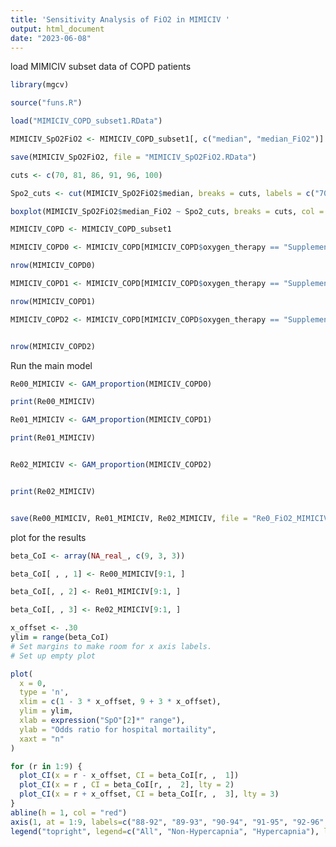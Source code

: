 ```yaml
---
title: 'Sensitivity Analysis of FiO2 in MIMICIV '
output: html_document
date: "2023-06-08"
---
```

load MIMICIV subset data of COPD patients
```r
library(mgcv)

source("funs.R")

load("MIMICIV_COPD_subset1.RData")
```



```r
MIMICIV_SpO2FiO2 <- MIMICIV_COPD_subset1[, c("median", "median_FiO2")]

save(MIMICIV_SpO2FiO2, file = "MIMICIV_SpO2FiO2.RData")
```


```r
cuts <- c(70, 81, 86, 91, 96, 100)

Spo2_cuts <- cut(MIMICIV_SpO2FiO2$median, breaks = cuts, labels = c("70-80", "81-85", "86-90", "91-95", "96-100"))

boxplot(MIMICIV_SpO2FiO2$median_FiO2 ~ Spo2_cuts, breaks = cuts, col = "transparent",  xlab = "median SpO2", ylab= "median FiO2")

```

```r
MIMICIV_COPD <- MIMICIV_COPD_subset1

MIMICIV_COPD0 <- MIMICIV_COPD[MIMICIV_COPD$oxygen_therapy == "SupplementalOxygen", ]

nrow(MIMICIV_COPD0)

MIMICIV_COPD1 <- MIMICIV_COPD[MIMICIV_COPD$oxygen_therapy == "SupplementalOxygen" & MIMICIV_COPD$Hypercapnia == "Non-Hypercapnia", ]

nrow(MIMICIV_COPD1)

MIMICIV_COPD2 <- MIMICIV_COPD[MIMICIV_COPD$oxygen_therapy == "SupplementalOxygen" & MIMICIV_COPD$Hypercapnia == "Hypercapnia", ]


nrow(MIMICIV_COPD2)

```



Run the main model
```r
Re00_MIMICIV <- GAM_proportion(MIMICIV_COPD0)

print(Re00_MIMICIV)

Re01_MIMICIV <- GAM_proportion(MIMICIV_COPD1)

print(Re01_MIMICIV)


Re02_MIMICIV <- GAM_proportion(MIMICIV_COPD2)


print(Re02_MIMICIV)


save(Re00_MIMICIV, Re01_MIMICIV, Re02_MIMICIV, file = "Re0_FiO2_MIMICIV.RData")


```

plot for the results
```r
beta_CoI <- array(NA_real_, c(9, 3, 3))

beta_CoI[ , , 1] <- Re00_MIMICIV[9:1, ]

beta_CoI[, , 2] <- Re01_MIMICIV[9:1, ]

beta_CoI[, , 3] <- Re02_MIMICIV[9:1, ]

x_offset <- .30
ylim = range(beta_CoI)
# Set margins to make room for x axis labels.
# Set up empty plot

plot(
  x = 0,
  type = 'n',
  xlim = c(1 - 3 * x_offset, 9 + 3 * x_offset),
  ylim = ylim,
  xlab = expression("SpO"[2]*" range"),
  ylab = "Odds ratio for hospital mortaility",
  xaxt = "n"
)

for (r in 1:9) {
  plot_CI(x = r - x_offset, CI = beta_CoI[r, ,  1])
  plot_CI(x = r , CI = beta_CoI[r, ,  2], lty = 2)
  plot_CI(x = r + x_offset, CI = beta_CoI[r, ,  3], lty = 3)
}
abline(h = 1, col = "red")
axis(1, at = 1:9, labels=c("88-92", "89-93", "90-94", "91-95", "92-96", "93-97", "94-98", "95-99", "96-100"))
legend("topright", legend=c("All", "Non-Hypercapnia", "Hypercapnia"), lty = 1:3, cex=0.8, bty ="n")


```





